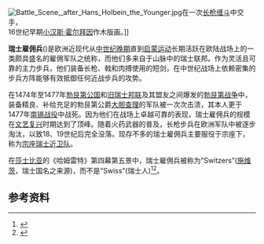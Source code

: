 {{For|梵蒂冈城国的近卫队性质的雇佣兵组织|宗座瑞士近卫队}}
[[File:Battle_Scene,_after_Hans_Holbein_the_Younger.jpg|thumb]]在一次[[长枪缠斗|长枪缠斗]]中交手，<br/>16世纪早期[[小汉斯·霍尔拜因|小汉斯·霍尔拜因]]作木版画。]]

'''瑞士雇佣兵'''({{lang-de|'''Reisläufer'''}})是欧洲近现代从[[中世纪晚期|中世纪晚期]]直到[[启蒙运动|启蒙运动]]长期活跃在欧陆战场上的一类颇具盛名的雇佣军队之统称，而他们多来自于山脉中的瑞士联邦。作为灵活且可靠的主力步兵，他们装备长枪、戟和肉搏使用的短剑，在中世纪战场上依赖密集的步兵方阵能够有效抵御任何近战步兵的攻势。

在1474年至1477年[[勃艮第公国|勃艮第公国]]和[[旧瑞士邦联|旧瑞士邦联]]及其盟友之间爆发的[[勃艮第战争|勃艮第战争]]中，装备精良、补给充足的勃艮第公爵[[大胆查理|大胆查理]]的军队被一次次击溃，其本人更于1477年[[南锡战役|南锡战役]]中战死。因为他们在战场上卓越可靠的表现，瑞士雇佣兵的规模在[[文艺复兴|文艺复兴]]时期达到了顶峰。随着火药武器的普及，长枪步兵在欧洲军队中被逐步淘汰，以致18、19世纪后完全没落。现存不多的瑞士雇佣兵主要服役于宗座下，称为[[宗座瑞士近卫队|宗座瑞士近卫队]]。

在[[莎士比亚|莎士比亚]]的《哈姆雷特》第四幕第五景中，瑞士雇佣兵被称为“Switzers”([[施维茨|施维茨]]，瑞士国名之来源)，而不是“Swiss”(瑞士人)<ref>{{cite web |author1=Shakespeare |title=Hamlet No Fear Act 4 Scene 5 |url=https://www.sparknotes.com/nofear/shakespeare/hamlet/page_242/ |website=SparkNotes |publisher=2020 SparkNotes LLC |accessdate=2020-11-09 |archive-date=2019-10-21 |archive-url=https://web.archive.org/web/20191021030613/https://www.sparknotes.com/nofear/shakespeare/hamlet/page_242/ |dead-url=no }}</ref><ref>{{cite web |author1=莎士比亚 |title=哈姆雷特 第四幕 第五场(2) |url=https://www.my2852.com/wgwx/zpj/ssby/hmlt/27.htm |website=梦远书城(my2852.com) |accessdate=2020-11-09}}</ref>。

==参考资料==

{{reflist}}

{{CAT:军事组织}}
{{CAT:中世纪军事}}